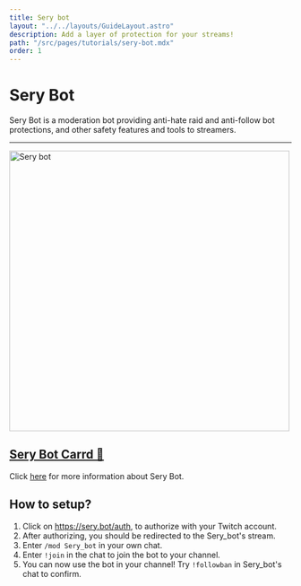 ```yaml
---
title: Sery bot
layout: "../../layouts/GuideLayout.astro"
description: Add a layer of protection for your streams!
path: "/src/pages/tutorials/sery-bot.mdx"
order: 1
---
```


# Sery Bot

Sery Bot is a moderation bot providing anti-hate raid and anti-follow bot protections, and other safety features and tools to streamers.

---

<Image src={SeryBot} alt="Sery bot" width="500" />

## [Sery Bot Carrd 🔗](https://serycodes.carrd.co/)

Click [here](https://serycodes.carrd.co/) for more information about Sery Bot.

## How to setup?

1. Click on https://sery.bot/auth, to authorize with your Twitch account.
2. After authorizing, you should be redirected to the Sery_bot's stream.
3. Enter `/mod Sery_bot` in your own chat.
4. Enter `!join` in the chat to join the bot to your channel.
5. You can now use the bot in your channel! Try `!followban` in Sery_bot's chat to confirm.